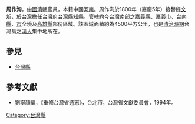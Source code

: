 '''周作洵'''，[[中國|中國]][[清朝|清朝]]官員，本籍中國[[河南|河南]]。周作洵於1800年（嘉慶5年）接替[[程文炘|程文炘]]，於[[台灣|台灣]]擔任[[台灣府|台灣府]][[台灣縣|台灣縣]][[知縣|知縣]]。管轄約今[[台灣|台灣]]南部之[[嘉義縣|嘉義縣]]、[[嘉義市|嘉義市]]、[[台南縣|台南縣]]、[[台南市|市]]全境及[[高雄縣|高雄縣]]部份區域。該區域面積約為4500平方公里，也是[[台灣清治時期|清治時期]]台灣島之[[漢人|漢人]]集中地所在。
{{start box}}
{{s-before|[[程文炘|程文炘]]}}
{{s-title|[[台灣府|台灣府]][[台灣縣|台灣縣]][[知縣|知縣]] |1800年上任}}
{{s-after|[[程文炘|程文炘]]}}
{{end box}}
==參見==
*[[台灣縣|台灣縣]]
==參考文獻==
*劉寧顏編，《重修台灣省通志》，台北市，台灣省文獻委員會，1994年。

[[Category:台灣縣|Category:台灣縣]]